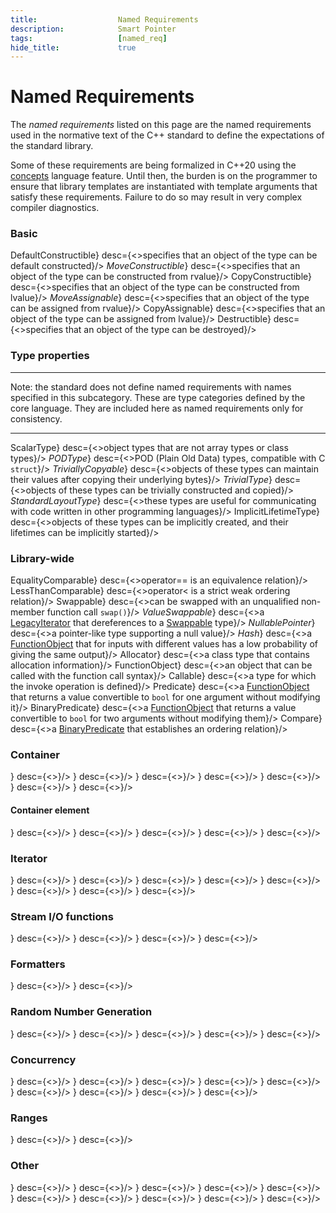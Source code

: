 ```yaml
---
title:                  Named Requirements
description:            Smart Pointer
tags:                   [named_req]
hide_title:             true
---
```



# Named Requirements

The *named requirements* listed on this page are the named requirements used in the normative text of the C++ standard to define the expectations of the
standard library.

Some of these requirements are being formalized in C++20 using the [concepts](language/constraints) language feature. 
Until then, the burden is on the programmer to ensure that library templates are instantiated with template arguments that satisfy these requirements. 
Failure to do so may result in very complex compiler diagnostics.

### Basic
<SymbolTable noTraits>
    <Symbol autoLink linkName="/docs/std/named_req/DefaultConstructible" name={<i>DefaultConstructible</i>}                                desc={<>specifies that an object of the type can be default constructed</>}/>
    <Symbol autoLink linkName="/docs/std/named_req/MoveConstructible"    name={<><i>MoveConstructible</i><Version v='cpp11'></Version></>} desc={<>specifies that an object of the type can be constructed from rvalue</>}/>
    <Symbol autoLink linkName="/docs/std/named_req/CopyConstructible"    name={<i>CopyConstructible</i>}                                   desc={<>specifies that an object of the type can be constructed from lvalue</>}/>
    <Symbol autoLink linkName="/docs/std/named_req/MoveAssignable"       name={<><i>MoveAssignable</i><Version v='cpp11'></Version></>}    desc={<>specifies that an object of the type can be assigned from rvalue</>}/>
    <Symbol autoLink linkName="/docs/std/named_req/CopyAssignable"       name={<i>CopyAssignable</i>}                                      desc={<>specifies that an object of the type can be assigned from lvalue</>}/>
    <Symbol autoLink linkName="/docs/std/named_req/Destructible"         name={<i>Destructible</i>}                                        desc={<>specifies that an object of the type can be destroyed</>}/>
</SymbolTable>

### Type properties

---
Note: the standard does not define named requirements with names specified in this subcategory.
These are type categories defined by the core language. They are included here as named requirements only for consistency.

---

<SymbolTable noTraits>
    <Symbol autoLink linkName="/docs/std/named_req/ScalarType"           name={<i>ScalarType</i>}                                           desc={<>object types that are not array types or class types</>}/>
    <Symbol autoLink linkName="/docs/std/named_req/PODType"              name={<Deprecated v='cpp20'><i>PODType</i></Deprecated>}           desc={<>POD (Plain Old Data) types, compatible with C <code>struct</code></>}/>
    <Symbol autoLink linkName="/docs/std/named_req/TriviallyCopyable"    name={<><i>TriviallyCopyable</i><Version v='cpp11'></Version></>}  desc={<>objects of these types can maintain their values after copying their underlying bytes</>}/>
    <Symbol autoLink linkName="/docs/std/named_req/TrivialType"          name={<><i>TrivialType</i><Version v='cpp11'></Version></>}        desc={<>objects of these types can be trivially constructed and copied</>}/>
    <Symbol autoLink linkName="/docs/std/named_req/StandardLayoutType"   name={<><i>StandardLayoutType</i><Version v='cpp11'></Version></>} desc={<>these types are useful for communicating with code written in other programming languages</>}/>
    <Symbol autoLink linkName="/docs/std/named_req/ImplicitLifetimeType" name={<i>ImplicitLifetimeType</i>}                                 desc={<>objects of these types can be implicitly created, and their lifetimes can be implicitly started</>}/>
</SymbolTable>

### Library-wide
<SymbolTable noTraits>
    <Symbol autoLink linkName="/docs/std/named_req/EqualityComparable" name={<i>EqualityComparable</i>}                                desc={<>operator== is an equivalence relation</>}/>
    <Symbol autoLink linkName="/docs/std/named_req/LessThanComparable" name={<i>LessThanComparable</i>}                                desc={<>operator&lt; is a strict weak ordering relation</>}/>
    <Symbol autoLink linkName="/docs/std/named_req/Swappable"          name={<i>Swappable</i>}                                         desc={<>can be swapped with an unqualified non-member function call <code>swap()</code></>}/>
    <Symbol autoLink linkName="/docs/std/named_req/ValueSwappable"     name={<><i>ValueSwappable</i><Version v='cpp11'></Version></>}  desc={<>a <a href="/docs/std/named_req/Iterator">LegacyIterator</a> that dereferences to a <a href="/docs/std/named_req/Swappable">Swappable</a> type</>}/>
    <Symbol autoLink linkName="/docs/std/named_req/NullablePointer"    name={<><i>NullablePointer</i><Version v='cpp11'></Version></>} desc={<>a pointer-like type supporting a null value</>}/>
    <Symbol autoLink linkName="/docs/std/named_req/Hash"               name={<><i>Hash</i><Version v='cpp11'></Version></>}            desc={<>a <a href="/docs/std/named_req/FunctionObject">FunctionObject</a> that for inputs with different values has a low probability of giving the same output</>}/>
    <Symbol autoLink linkName="/docs/std/named_req/Allocator"          name={<i>Allocator</i>}                                         desc={<>a class type that contains allocation information</>}/>
    <Symbol autoLink linkName="/docs/std/named_req/FunctionObject"     name={<i>FunctionObject</i>}                                    desc={<>an object that can be called with the function call syntax</>}/>
    <Symbol autoLink linkName="/docs/std/named_req/Callable"           name={<i>Callable</i>}                                          desc={<>a type for which the invoke operation is defined</>}/>
    <Symbol autoLink linkName="/docs/std/named_req/Predicate"          name={<i>Predicate</i>}                                         desc={<>a <a href="/docs/std/named_req/FunctionObject">FunctionObject</a> that returns a value convertible to <code>bool</code> for one argument without modifying it</>}/>
    <Symbol autoLink linkName="/docs/std/named_req/BinaryPredicate"    name={<i>BinaryPredicate</i>}                                   desc={<>a <a href="/docs/std/named_req/FunctionObject">FunctionObject</a> that returns a value convertible to <code>bool</code> for two arguments without modifying them</>}/>
    <Symbol autoLink linkName="/docs/std/named_req/Compare"            name={<i>Compare</i>}                                           desc={<>a <a href="/docs/std/named_req/BinaryPredicate">BinaryPredicate</a> that establishes an ordering relation</>}/>
</SymbolTable>

### Container
<SymbolTable noTraits>
    <Symbol autoLink linkName="/docs/std/named_req/"                                    name={<i></i>}                                                                             desc={<></>}/>
    <Symbol autoLink linkName="/docs/std/named_req/"                                    name={<i></i>}                                                                             desc={<></>}/>
    <Symbol autoLink linkName="/docs/std/named_req/"                                    name={<i></i>}                                                                             desc={<></>}/>
    <Symbol autoLink linkName="/docs/std/named_req/"                                    name={<i></i>}                                                                             desc={<></>}/>
    <Symbol autoLink linkName="/docs/std/named_req/"                                    name={<i></i>}                                                                             desc={<></>}/>
    <Symbol autoLink linkName="/docs/std/named_req/"                                    name={<i></i>}                                                                             desc={<></>}/>
    <Symbol autoLink linkName="/docs/std/named_req/"                                    name={<i></i>}                                                                             desc={<></>}/>
</SymbolTable>

#### Container element
<SymbolTable noTraits>
    <Symbol autoLink linkName="/docs/std/named_req/"                                    name={<i></i>}                                                                             desc={<></>}/>
    <Symbol autoLink linkName="/docs/std/named_req/"                                    name={<i></i>}                                                                             desc={<></>}/>
    <Symbol autoLink linkName="/docs/std/named_req/"                                    name={<i></i>}                                                                             desc={<></>}/>
    <Symbol autoLink linkName="/docs/std/named_req/"                                    name={<i></i>}                                                                             desc={<></>}/>
    <Symbol autoLink linkName="/docs/std/named_req/"                                    name={<i></i>}                                                                             desc={<></>}/>
</SymbolTable>

### Iterator
<SymbolTable noTraits>
    <Symbol autoLink linkName="/docs/std/named_req/"                                    name={<i></i>}                                                                             desc={<></>}/>
    <Symbol autoLink linkName="/docs/std/named_req/"                                    name={<i></i>}                                                                             desc={<></>}/>
    <Symbol autoLink linkName="/docs/std/named_req/"                                    name={<i></i>}                                                                             desc={<></>}/>
    <Symbol autoLink linkName="/docs/std/named_req/"                                    name={<i></i>}                                                                             desc={<></>}/>
    <Symbol autoLink linkName="/docs/std/named_req/"                                    name={<i></i>}                                                                             desc={<></>}/>
    <Symbol autoLink linkName="/docs/std/named_req/"                                    name={<i></i>}                                                                             desc={<></>}/>
    <Symbol autoLink linkName="/docs/std/named_req/"                                    name={<i></i>}                                                                             desc={<></>}/>
    <Symbol autoLink linkName="/docs/std/named_req/"                                    name={<i></i>}                                                                             desc={<></>}/>
</SymbolTable>

### Stream I/O functions
<SymbolTable noTraits>
    <Symbol autoLink linkName="/docs/std/named_req/"                                    name={<i></i>}                                                                             desc={<></>}/>
    <Symbol autoLink linkName="/docs/std/named_req/"                                    name={<i></i>}                                                                             desc={<></>}/>
    <Symbol autoLink linkName="/docs/std/named_req/"                                    name={<i></i>}                                                                             desc={<></>}/>
    <Symbol autoLink linkName="/docs/std/named_req/"                                    name={<i></i>}                                                                             desc={<></>}/>
</SymbolTable>

### Formatters
<SymbolTable noTraits>
    <Symbol autoLink linkName="/docs/std/named_req/"                                    name={<i></i>}                                                                             desc={<></>}/>
    <Symbol autoLink linkName="/docs/std/named_req/"                                    name={<i></i>}                                                                             desc={<></>}/>
</SymbolTable>

### Random Number Generation
<SymbolTable noTraits>
    <Symbol autoLink linkName="/docs/std/named_req/"                                    name={<i></i>}                                                                             desc={<></>}/>
    <Symbol autoLink linkName="/docs/std/named_req/"                                    name={<i></i>}                                                                             desc={<></>}/>
    <Symbol autoLink linkName="/docs/std/named_req/"                                    name={<i></i>}                                                                             desc={<></>}/>
    <Symbol autoLink linkName="/docs/std/named_req/"                                    name={<i></i>}                                                                             desc={<></>}/>
    <Symbol autoLink linkName="/docs/std/named_req/"                                    name={<i></i>}                                                                             desc={<></>}/>
</SymbolTable>

### Concurrency
<SymbolTable noTraits>
    <Symbol autoLink linkName="/docs/std/named_req/"                                    name={<i></i>}                                                                             desc={<></>}/>
    <Symbol autoLink linkName="/docs/std/named_req/"                                    name={<i></i>}                                                                             desc={<></>}/>
    <Symbol autoLink linkName="/docs/std/named_req/"                                    name={<i></i>}                                                                             desc={<></>}/>
    <Symbol autoLink linkName="/docs/std/named_req/"                                    name={<i></i>}                                                                             desc={<></>}/>
    <Symbol autoLink linkName="/docs/std/named_req/"                                    name={<i></i>}                                                                             desc={<></>}/>
    <Symbol autoLink linkName="/docs/std/named_req/"                                    name={<i></i>}                                                                             desc={<></>}/>
    <Symbol autoLink linkName="/docs/std/named_req/"                                    name={<i></i>}                                                                             desc={<></>}/>
    <Symbol autoLink linkName="/docs/std/named_req/"                                    name={<i></i>}                                                                             desc={<></>}/>
    <Symbol autoLink linkName="/docs/std/named_req/"                                    name={<i></i>}                                                                             desc={<></>}/>
</SymbolTable>

### Ranges
<SymbolTable noTraits>
    <Symbol autoLink linkName="/docs/std/named_req/"                                    name={<i></i>}                                                                             desc={<></>}/>
    <Symbol autoLink linkName="/docs/std/named_req/"                                    name={<i></i>}                                                                             desc={<></>}/>
</SymbolTable>

### Other
<SymbolTable noTraits>
    <Symbol autoLink linkName="/docs/std/named_req/"                                    name={<i></i>}                                                                             desc={<></>}/>
    <Symbol autoLink linkName="/docs/std/named_req/"                                    name={<i></i>}                                                                             desc={<></>}/>
    <Symbol autoLink linkName="/docs/std/named_req/"                                    name={<i></i>}                                                                             desc={<></>}/>
    <Symbol autoLink linkName="/docs/std/named_req/"                                    name={<i></i>}                                                                             desc={<></>}/>
    <Symbol autoLink linkName="/docs/std/named_req/"                                    name={<i></i>}                                                                             desc={<></>}/>
    <Symbol autoLink linkName="/docs/std/named_req/"                                    name={<i></i>}                                                                             desc={<></>}/>
    <Symbol autoLink linkName="/docs/std/named_req/"                                    name={<i></i>}                                                                             desc={<></>}/>
    <Symbol autoLink linkName="/docs/std/named_req/"                                    name={<i></i>}                                                                             desc={<></>}/>
    <Symbol autoLink linkName="/docs/std/named_req/"                                    name={<i></i>}                                                                             desc={<></>}/>
    <Symbol autoLink linkName="/docs/std/named_req/"                                    name={<i></i>}                                                                             desc={<></>}/>
</SymbolTable>